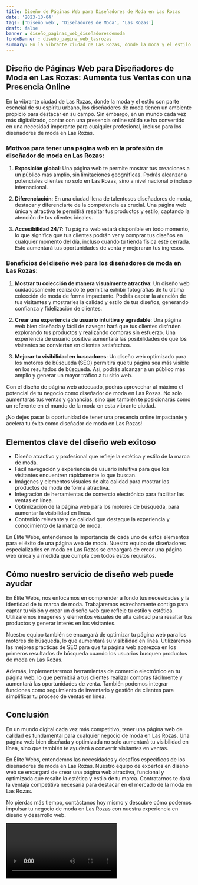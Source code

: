 ```yaml
---
title: Diseño de Páginas Web para Diseñadores de Moda en Las Rozas
date: '2023-10-04'
tags: ['Diseño web', 'Diseñadores de Moda', 'Las Rozas']
draft: false
banner : diseño_paginas_web_diseñadoresdemoda
fondoBanner : diseño_pagina_web_lasrozas
summary: En la vibrante ciudad de Las Rozas, donde la moda y el estilo son parte esencial de su espíritu urbano, los diseñadores de moda tienen un ambiente propicio para destacar en su campo. Sin embargo, en un mundo cada vez más digitalizado, contar con una presencia online sólida se ha convertido en una necesidad imperante para cualquier profesional, incluso para los diseñadores de moda en Las Rozas.
---
```


## Diseño de Páginas Web para Diseñadores de Moda en Las Rozas: Aumenta tus Ventas con una Presencia Online

En la vibrante ciudad de Las Rozas, donde la moda y el estilo son parte esencial de su espíritu urbano, los diseñadores de moda tienen un ambiente propicio para destacar en su campo. Sin embargo, en un mundo cada vez más digitalizado, contar con una presencia online sólida se ha convertido en una necesidad imperante para cualquier profesional, incluso para los diseñadores de moda en Las Rozas.

### Motivos para tener una página web en la profesión de diseñador de moda en Las Rozas:

1. **Exposición global**: Una página web te permite mostrar tus creaciones a un público más amplio, sin limitaciones geográficas. Podrás alcanzar a potenciales clientes no solo en Las Rozas, sino a nivel nacional o incluso internacional.

2. **Diferenciación**: En una ciudad llena de talentosos diseñadores de moda, destacar y diferenciarte de la competencia es crucial. Una página web única y atractiva te permitirá resaltar tus productos y estilo, captando la atención de tus clientes ideales.

3. **Accesibilidad 24/7**: Tu página web estará disponible en todo momento, lo que significa que tus clientes podrán ver y comprar tus diseños en cualquier momento del día, incluso cuando tu tienda física esté cerrada. Esto aumentará tus oportunidades de venta y mejorarán tus ingresos.

### Beneficios del diseño web para los diseñadores de moda en Las Rozas:

1. **Mostrar tu colección de manera visualmente atractiva**: Un diseño web cuidadosamente realizado te permitirá exhibir fotografías de tu última colección de moda de forma impactante. Podrás captar la atención de tus visitantes y mostrarles la calidad y estilo de tus diseños, generando confianza y fidelización de clientes.

2. **Crear una experiencia de usuario intuitiva y agradable**: Una página web bien diseñada y fácil de navegar hará que tus clientes disfruten explorando tus productos y realizando compras sin esfuerzo. Una experiencia de usuario positiva aumentará las posibilidades de que los visitantes se conviertan en clientes satisfechos.

3. **Mejorar tu visibilidad en buscadores**: Un diseño web optimizado para los motores de búsqueda (SEO) permitirá que tu página sea más visible en los resultados de búsqueda. Así, podrás alcanzar a un público más amplio y generar un mayor tráfico a tu sitio web.

Con el diseño de página web adecuado, podrás aprovechar al máximo el potencial de tu negocio como diseñador de moda en Las Rozas. No solo aumentarás tus ventas y ganancias, sino que también te posicionarás como un referente en el mundo de la moda en esta vibrante ciudad.

¡No dejes pasar la oportunidad de tener una presencia online impactante y acelera tu éxito como diseñador de moda en Las Rozas!

<GifSeo />

<Cta />

## Elementos clave del diseño web exitoso

- Diseño atractivo y profesional que refleje la estética y estilo de la marca de moda.
- Fácil navegación y experiencia de usuario intuitiva para que los visitantes encuentren rápidamente lo que buscan.
- Imágenes y elementos visuales de alta calidad para mostrar los productos de moda de forma atractiva.
- Integración de herramientas de comercio electrónico para facilitar las ventas en línea.
- Optimización de la página web para los motores de búsqueda, para aumentar la visibilidad en línea.
- Contenido relevante y de calidad que destaque la experiencia y conocimiento de la marca de moda.

En Élite Webs, entendemos la importancia de cada uno de estos elementos para el éxito de una página web de moda. Nuestro equipo de diseñadores especializados en moda en Las Rozas se encargará de crear una página web única y a medida que cumpla con todos estos requisitos. 

## Cómo nuestro servicio de diseño web puede ayudar

En Élite Webs, nos enfocamos en comprender a fondo tus necesidades y la identidad de tu marca de moda. Trabajaremos estrechamente contigo para captar tu visión y crear un diseño web que refleje tu estilo y estética. Utilizaremos imágenes y elementos visuales de alta calidad para resaltar tus productos y generar interés en los visitantes.

Nuestro equipo también se encargará de optimizar tu página web para los motores de búsqueda, lo que aumentará su visibilidad en línea. Utilizaremos las mejores prácticas de SEO para que tu página web aparezca en los primeros resultados de búsqueda cuando los usuarios busquen productos de moda en Las Rozas.

Además, implementaremos herramientas de comercio electrónico en tu página web, lo que permitirá a tus clientes realizar compras fácilmente y aumentará las oportunidades de venta. También podemos integrar funciones como seguimiento de inventario y gestión de clientes para simplificar tu proceso de ventas en línea.

## Conclusión

En un mundo digital cada vez más competitivo, tener una página web de calidad es fundamental para cualquier negocio de moda en Las Rozas. Una página web bien diseñada y optimizada no solo aumentará tu visibilidad en línea, sino que también te ayudará a convertir visitantes en ventas.

En Élite Webs, entendemos las necesidades y desafíos específicos de los diseñadores de moda en Las Rozas. Nuestro equipo de expertos en diseño web se encargará de crear una página web atractiva, funcional y optimizada que resalte la estética y estilo de tu marca. Contratarnos te dará la ventaja competitiva necesaria para destacar en el mercado de la moda en Las Rozas.

No pierdas más tiempo, contáctanos hoy mismo y descubre cómo podemos impulsar tu negocio de moda en Las Rozas con nuestra experiencia en diseño y desarrollo web.

<Video />

<CtaBot job='Diseñadores de Moda' city='Las Rozas'/>

<Gmaps query='Las Rozas+españa+maps' />
